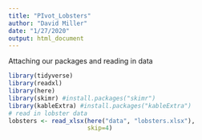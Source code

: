 ```yaml
---
title: "PIvot_Lobsters"
author: "David Miller"
date: "1/27/2020"
output: html_document
---
```


Attaching our packages and reading in data
```r
library(tidyverse)
library(readxl)
library(here)
library(skimr) #install.packages("skimr")
library(kableExtra) #install.packages("kableExtra")
# read in lobster data
lobsters <- read_xlsx(here("data", "lobsters.xlsx"),
                      skip=4)
```

